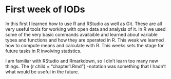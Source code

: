 # First week of IODs

In this first I learned how to use R and RStudio as well as Git. These are all very useful tools for working with open data and analysis of it. In R we used some of the very basic commands availaible and learned about variable types and functions and how they are operated in R. This weak we learned how to compute means and calculate with R. This weeks sets the stage for future tasks in R involving statistics. 

I am familiar with RStudio and Rmarkdown, so I din't learn too many new things. The {r child = "chapter1.Rmd"} -notation was something that I hadn't what would be useful in the future.
